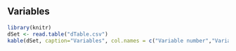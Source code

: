 <STYLE TYPE="text/css">
<!--
  td{
    font-family: Arial; 
    padding:0px;
    cellpadding="0";
    cellspacing="0"
  }
  th {
    font-family: Arial; 
    height: 20px;
    font-weight: bold;
    text-align: right;
    background-color: #3399ff;
  }
  table { 
    border: 1px;
    border-spacing: 0px;
    border-collapse: collapse;
    
  }
--->
</STYLE>
## Variables
```r
library(knitr)
dSet <- read.table("dTable.csv")
kable(dSet, caption="Variables", col.names = c("Variable number","Variable name"), format = "html")
```


